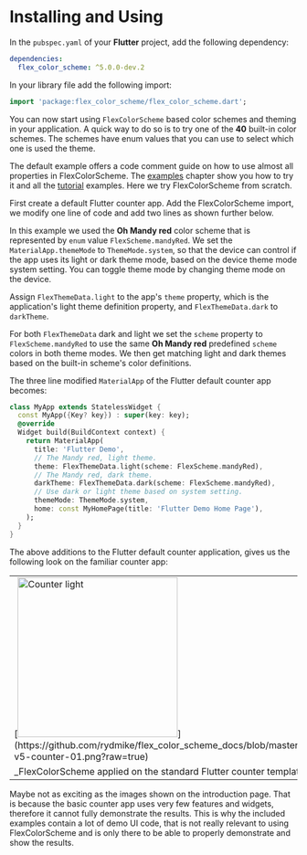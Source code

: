 # Installing and Using

In the `pubspec.yaml` of your **Flutter** project, add the following dependency:

```yaml
dependencies:
  flex_color_scheme: ^5.0.0-dev.2
```

In your library file add the following import:

```dart
import 'package:flex_color_scheme/flex_color_scheme.dart';
```

You can now start using `FlexColorScheme` based color schemes and theming
in your application. A quick way to do so is to try one of the **40** built-in
color schemes. The schemes have enum values that you can use to select
which one is used the theme.

The default example offers a code comment guide on how to use almost
all properties in FlexColorScheme. The [examples](/examples) chapter show you
how to try it and all the [tutorial](/tutorial) examples.
Here we try FlexColorScheme from scratch.

First create a default Flutter counter app. Add the FlexColorScheme import,
we modify one line of code and add two lines as shown further below.

In this example we used the **Oh Mandy red** color scheme that is
represented by `enum` value `FlexScheme.mandyRed`. We set
the `MaterialApp.themeMode` to `ThemeMode.system`, so that the device can
control if the app uses its light or dark theme mode, based on the device
theme mode system setting. You can toggle theme mode by changing theme mode
on the device.

Assign `FlexThemeData.light` to the app's `theme` property, which is the
application's light theme definition property, and `FlexThemeData.dark` to `darkTheme`.

For both `FlexThemeData` dark and light we set the `scheme` property to
`FlexScheme.mandyRed` to use the same **Oh Mandy red** predefined `scheme`
colors in both theme modes. We then get matching light and dark themes based on
the built-in scheme's color definitions.

The three line modified `MaterialApp` of the Flutter default counter app
becomes:

```dart
class MyApp extends StatelessWidget {
  const MyApp({Key? key}) : super(key: key);
  @override
  Widget build(BuildContext context) {
    return MaterialApp(
      title: 'Flutter Demo',
      // The Mandy red, light theme.
      theme: FlexThemeData.light(scheme: FlexScheme.mandyRed),
      // The Mandy red, dark theme.
      darkTheme: FlexThemeData.dark(scheme: FlexScheme.mandyRed),
      // Use dark or light theme based on system setting.
      themeMode: ThemeMode.system,
      home: const MyHomePage(title: 'Flutter Demo Home Page'),
    );
  }
}
```
The above additions to the Flutter default counter application, gives us the
following look on the familiar counter app:

<table>
  <tr>
    <td>[<img src="https://github.com/rydmike/flex_color_scheme_docs/blob/master/docs/images/fcs-v5-counter-01.png?raw=true" alt="Counter light" width="280"/>](https://github.com/rydmike/flex_color_scheme_docs/blob/master/docs/images/fcs-v5-counter-01.png?raw=true)</td>
    <td>[<img src="https://github.com/rydmike/flex_color_scheme_docs/blob/master/docs/images/fcs-v5-counter-02.png?raw=true" alt="Counter dark" width="280"/>](https://github.com/rydmike/flex_color_scheme_docs/blob/master/docs/images/fcs-v5-counter-02.png?raw=true)</td>
  </tr>
  <tr>
    <td colspan="2">_FlexColorScheme applied on the standard Flutter counter template_</td>
  </tr>
</table>

Maybe not as exciting as the images shown on the introduction page. That is because the basic
counter app uses very few features and widgets, therefore it cannot fully
demonstrate the results. This is why the included examples contain a lot of
demo UI code, that is not really relevant to using FlexColorScheme and is only
there to be able to properly demonstrate and show the results.
